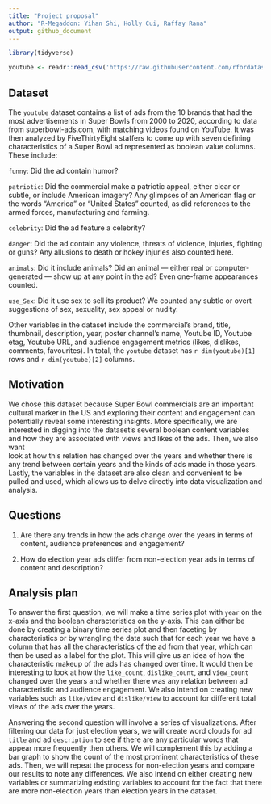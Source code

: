 ```yaml
---
title: "Project proposal"
author: "R-Megaddon: Yihan Shi, Holly Cui, Raffay Rana"
output: github_document
---
```


```r
library(tidyverse)
```

```r
youtube <- readr::read_csv('https://raw.githubusercontent.com/rfordatascience/tidytuesday/master/data/2021/2021-03-02/youtube.csv', show_col_types = FALSE)
```

## Dataset

The `youtube` dataset contains a list of ads from the 10 brands that had the most advertisements 
in Super Bowls from 2000 to 2020, according to data from superbowl-ads.com, with 
matching videos found on YouTube. It was then analyzed by FiveThirtyEight staffers
to come up with seven defining characteristics of a Super Bowl ad represented as
boolean value columns. These include:
 
`funny`: Did the ad contain humor?

`patriotic`: Did the commercial make a patriotic appeal, either clear or subtle, 
or include American imagery? Any glimpses of an American flag or the words "America" 
or "United States" counted, as did references to the armed forces, manufacturing
and farming.

`celebrity`: Did the ad feature a celebrity?

`danger`: Did the ad contain any violence, threats of violence, injuries, fighting 
or guns? Any allusions to death or hokey injuries also counted here.

`animals`: Did it include animals? Did an animal — either real or computer-generated 
— show up at any point in the ad? Even one-frame appearances counted.

`use_Sex`: Did it use sex to sell its product? We counted any subtle or overt 
suggestions of sex, sexuality, sex appeal or nudity.
 
Other variables in the dataset include the commercial’s brand, title, thumbnail,
description, year, poster channel’s name, Youtube ID, Youtube etag, Youtube URL,
and audience engagement metrics (likes, dislikes, comments, favourites). In total,
the `youtube` dataset has `r dim(youtube)[1]` rows and `r dim(youtube)[2]` columns.


## Motivation

We chose this dataset because Super Bowl commercials are an important cultural 
marker in the US and exploring their content and engagement can potentially reveal some
interesting insights. More specifically, we are interested in digging into the dataset's several 
boolean content variables and how they are associated with views and likes of the ads. Then, we also want  
look at how this relation has changed over the years and whether there is 
any trend between certain years and the kinds of ads made in those years. 
Lastly, the variables in the dataset are also clean and convenient to be pulled and used, 
which allows us to delve directly into data visualization and analysis. 

## Questions

1. Are there any trends in how the ads change over the years in terms of content, 
audience preferences and engagement? 

2. How do election year ads differ from non-election year ads in terms of content 
and description?


## Analysis plan

To answer the first question, we will make a time series plot with `year` on the
x-axis and the boolean characteristics on the y-axis. This can either be done by 
creating a binary time series plot and then faceting by characteristics or by 
wrangling the data such that for each year we have a column that has all the 
characteristics of the ad from that year, which can then be used as a label for the plot. 
This will give us an idea of how the characteristic makeup of the ads has changed over time. 
It would then be interesting to look at how the `like_count`, `dislike_count`, and `view_count` 
changed over the years and whether there was any relation between ad 
characteristic and audience engagement. We also intend on creating new
variables such as `like/view` and `dislike/view` to account for different total views 
of the ads over the years. 
 

Answering the second question will involve a series of visualizations. After filtering our
data for just election years, we will create word clouds for ad `title` and ad `description`
to see if there are any particular words that appear more frequently then others. 
We will complement this by adding a bar graph to show the count of the most prominent
characteristics of these ads. Then, we will repeat the process for non-election years and 
compare our results to note any differences. We also intend on either creating new 
variables or summarizing existing variables to account for the fact that there are more
non-election years than election years in the dataset.

